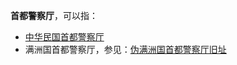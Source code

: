'''首都警察厅'''，可以指：

*[[中华民国首都警察厅|中华民国首都警察厅]]
*满洲国首都警察厅，参见：[[伪满洲国首都警察厅旧址|伪满洲国首都警察厅旧址]]

{{Disambiguation|Cat=五字组织机构消歧义}}